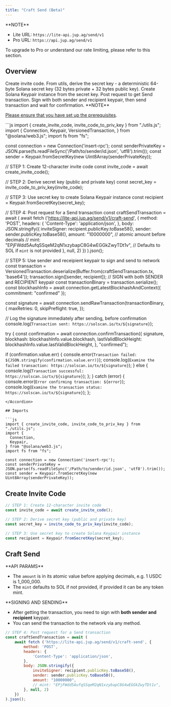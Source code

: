 ```yaml
---
title: "Craft Send (Beta)"
---
```


<Info>
  **NOTE**

  * Lite URL: `https://lite-api.jup.ag/send/v1`
  * Pro URL: `https://api.jup.ag/send/v1`

  To upgrade to Pro or understand our rate limiting, please refer to this section.

  <CardGroup>
    <Card title="API Key Setup" href="/portal/setup" icon="key" horizontal/>
    <Card title="API Rate Limit" href="/portal/rate-limit" icon="gauge" horizontal/>
  </CardGroup>
</Info>

## Overview

<Steps>
  <Step>
  Create invite code.
  </Step>
  <Step>
  From utils, derive the secret key - a deterministic 64-byte Solana secret key (32 bytes private + 32 bytes public key).
  </Step>
  <Step>
  Create Solana Keypair instance from the secret key.
  </Step>
  <Step>
  Post request to get Send transaction.
  </Step>
  <Step>
  Sign with both sender and recipient keypair, then send transaction and wait for confirmation.
  </Step>
</Steps>

<Info>
  **NOTE**

  [Please ensure that you have set up the prerequisites](/docs/send-api/invite-code#overview).
</Info>

<Accordion title="Full Code Snippet">
```js
import { create_invite_code, invite_code_to_priv_key } from "./utils.js";
import {
  Connection,
  Keypair,
  VersionedTransaction,
} from "@solana/web3.js";
import fs from "fs";

const connection = new Connection('insert-rpc');
const senderPrivateKey = JSON.parse(fs.readFileSync('/Path/to/sender/id.json', 'utf8').trim());
const sender = Keypair.fromSecretKey(new Uint8Array(senderPrivateKey));

// STEP 1: Create 12-character invite code
const invite_code = await create_invite_code();

// STEP 2: Derive secret key (public and private key)
const secret_key = invite_code_to_priv_key(invite_code);

// STEP 3: Use secret key to create Solana Keypair instance
const recipient = Keypair.fromSecretKey(secret_key);

// STEP 4: Post request for a Send transaction
const craftSendTransaction = await (
    await fetch ('https://lite-api.jup.ag/send/v1/craft-send', {
        method: 'POST',
        headers: {
            'Content-Type': 'application/json',
        },
        body: JSON.stringify({
            inviteSigner: recipient.publicKey.toBase58(),
            sender: sender.publicKey.toBase58(),
            amount: "10000000", // atomic amount before decimals
            // mint: "EPjFWdd5AufqSSqeM2qN1xzybapC8G4wEGGkZwyTDt1v", // Defaults to SOL if `mint` is not provided
        }, null, 2)
    })
).json();

// STEP 5: Use sender and receipient keypair to sign and send to network
const transaction = VersionedTransaction.deserialize(Buffer.from(craftSendTransaction.tx, 'base64'));
transaction.sign([sender, recipient]); // SIGN with both SENDER and RECIPIENT keypair
const transactionBinary = transaction.serialize();
const blockhashInfo = await connection.getLatestBlockhashAndContext({ commitment: "confirmed" });

const signature = await connection.sendRawTransaction(transactionBinary, {
  maxRetries: 0,
  skipPreflight: true,
});

// Log the signature immediately after sending, before confirmation
console.log(`Transaction sent: https://solscan.io/tx/${signature}`);

try {
  const confirmation = await connection.confirmTransaction({
    signature,
    blockhash: blockhashInfo.value.blockhash,
    lastValidBlockHeight: blockhashInfo.value.lastValidBlockHeight,
  }, "confirmed");

  if (confirmation.value.err) {
    console.error(`Transaction failed: ${JSON.stringify(confirmation.value.err)}`);
    console.log(`Examine the failed transaction: https://solscan.io/tx/${signature}`);
  } else {
    console.log(`Transaction successful: https://solscan.io/tx/${signature}`);
  };
} catch (error) {
  console.error(`Error confirming transaction: ${error}`);
  console.log(`Examine the transaction status: https://solscan.io/tx/${signature}`);
};
```
</Accordion>

## Imports

```js
import { create_invite_code, invite_code_to_priv_key } from "./utils.js";
import {
  Connection,
  Keypair,
} from "@solana/web3.js";
import fs from "fs";

const connection = new Connection('insert-rpc');
const senderPrivateKey = JSON.parse(fs.readFileSync('/Path/to/sender/id.json', 'utf8').trim());
const sender = Keypair.fromSecretKey(new Uint8Array(senderPrivateKey));
```

## Create Invite Code

```js
// STEP 1: Create 12-character invite code
const invite_code = await create_invite_code();

// STEP 2: Derive secret key (public and private key)
const secret_key = invite_code_to_priv_key(invite_code);

// STEP 3: Use secret key to create Solana Keypair instance
const recipient = Keypair.fromSecretKey(secret_key);
```

## Craft Send

<Info>
**API PARAMS**

  * The `amount` is in its atomic value before applying decimals, e.g. 1 USDC is 1\_000\_000.
  * The `mint` defaults to SOL if not provided, if provided it can be any token mint.
</Info>

<Info>
**SIGNING AND SENDING**

  * After getting the transaction, you need to sign with **both sender and recipient** keypair.
  * You can send the transaction to the network via any method.
</Info>

```js
// STEP 4: Post request for a Send transaction
const craftSendTransaction = await (
    await fetch ('https://lite-api.jup.ag/send/v1/craft-send', {
        method: 'POST',
        headers: {
            'Content-Type': 'application/json',
        },
        body: JSON.stringify({
            inviteSigner: recipient.publicKey.toBase58(),
            sender: sender.publicKey.toBase58(),
            amount: "10000000",
            // mint: "EPjFWdd5AufqSSqeM2qN1xzybapC8G4wEGGkZwyTDt1v",
        }, null, 2)
    })
).json();
```
